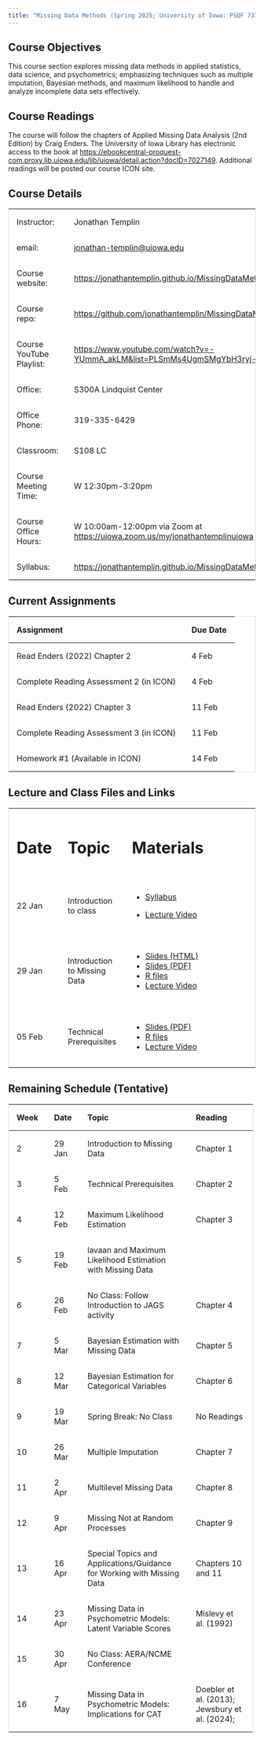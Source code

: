 ```yaml
---
title: "Missing Data Methods (Spring 2025; University of Iowa: PSQF 7375)"
---
```


## Course Objectives

This course section explores missing data methods in applied statistics, data science, and psychometrics; emphasizing techniques such as multiple imputation, Bayesian methods, and maximum likelihood to handle and analyze incomplete data sets effectively.

## Course Readings

The course will follow the chapters of Applied Missing Data Analysis (2nd Edition) by Craig Enders. The University of Iowa Library has electronic access to the book at <https://ebookcentral-proquest-com.proxy.lib.uiowa.edu/lib/uiowa/detail.action?docID=7027149>. Additional readings will be posted our course ICON site.

## Course Details

+--------------------------+---------------------------------------------------------------------------------------+
| Instructor:              | Jonathan Templin                                                                      |
+--------------------------+---------------------------------------------------------------------------------------+
| email:                   | [jonathan-templin\@uiowa.edu](mailto:jonathan-templin@uiowa.edu)                      |
+--------------------------+---------------------------------------------------------------------------------------+
| Course website:          | <https://jonathantemplin.github.io/MissingDataMethods2025/>                           |
+--------------------------+---------------------------------------------------------------------------------------+
| Course repo:             | <https://github.com/jonathantemplin/MissingDataMethods2025>                           |
+--------------------------+---------------------------------------------------------------------------------------+
| Course YouTube Playlist: | <https://www.youtube.com/watch?v=-YUmmA_akLM&list=PLSmMs4UgmSMgYbH3ryj-BTk7F7WWbgWPO> |
+--------------------------+---------------------------------------------------------------------------------------+
| Office:                  | S300A Lindquist Center                                                                |
+--------------------------+---------------------------------------------------------------------------------------+
| Office Phone:            | 319-335-6429                                                                          |
+--------------------------+---------------------------------------------------------------------------------------+
| Classroom:               | S108 LC                                                                               |
+--------------------------+---------------------------------------------------------------------------------------+
| Course Meeting Time:     | W 12:30pm-3:20pm                                                                      |
+--------------------------+---------------------------------------------------------------------------------------+
| Course Office Hours:     | W 10:00am-12:00pm via Zoom at <https://uiowa.zoom.us/my/jonathantemplinuiowa>         |
+--------------------------+---------------------------------------------------------------------------------------+
| Syllabus:                | <https://jonathantemplin.github.io/MissingDataMethods2025/s25mdm_syllabus.html>       |
+--------------------------+---------------------------------------------------------------------------------------+

## Current Assignments

| Assignment                              | Due Date |
|-----------------------------------------|----------|
| Read Enders (2022) Chapter 2            | 4 Feb    |
| Complete Reading Assessment 2 (in ICON) | 4 Feb    |
| Read Enders (2022) Chapter 3            | 11 Feb   |
| Complete Reading Assessment 3 (in ICON) | 11 Feb   |
| Homework #1 (Available in ICON)         | 14 Feb   |

## Lecture and Class Files and Links

```{=html}
<style>
table {
  border-collapse: collapse;
  width: 100%;
  border: 1px solid #ddd;
}

th, td {
  text-align: left;
  padding: 16px;
}
</style>
```

+---------+------------------------------+------------------------------------------------------------------------------------------------------------------------------------------------------------------------------+
| # Date  | # Topic                      | # Materials                                                                                                                                                                  |
+---------+------------------------------+------------------------------------------------------------------------------------------------------------------------------------------------------------------------------+
| 22 Jan  | Introduction to class        | -   [Syllabus](https://jonathantemplin.github.io/MissingDataMethods2025/s25mdm_syllabus.html)                                                                                |
|         |                              |                                                                                                                                                                              |
|         |                              | -   [Lecture Video](https://www.youtube.com/watch?v=-YUmmA_akLM&list=PLSmMs4UgmSMgYbH3ryj-BTk7F7WWbgWPO)                                                                     |
+---------+------------------------------+------------------------------------------------------------------------------------------------------------------------------------------------------------------------------+
| 29 Jan  | Introduction to Missing Data | -   [Slides (HTML)](https://jonathantemplin.github.io/MissingDataMethods2025/_lectures/01_Introduction_to_Missing_Data/01_Introduction_Missing_Data_S2025.html#/title-slide) |
|         |                              | -   [Slides (PDF)](https://jonathantemplin.github.io/MissingDataMethods2025/_lectures/01_Introduction_to_Missing_Data/01_Introduction_Missing_Data_S2025.pdf)                |
|         |                              | -   [R files](https://github.com/jonathantemplin/MissingDataMethods2025/tree/main/_lectures/01_Introduction_to_Missing_Data)                                                 |
|         |                              | -   [Lecture Video](https://youtu.be/UbO_SZXaTcg)                                                                                                                            |
+---------+------------------------------+------------------------------------------------------------------------------------------------------------------------------------------------------------------------------+
| 05 Feb  | Technical Prerequisites      | -   [Slides (PDF)](https://jonathantemplin.github.io/MissingDataMethods2025/_lectures/02_Technical_Prerequisites/02_Technical_Prerequisites_S2025.pdf)                       |
|         |                              | -   [R files](https://github.com/jonathantemplin/MissingDataMethods2025/tree/main/_lectures/02_Technical_Prerequisites)                                                      |
|         |                              | -   [Lecture Video](https://youtu.be/LVLebx5hweI)                                                                                                                            |
+---------+------------------------------+------------------------------------------------------------------------------------------------------------------------------------------------------------------------------+

## Remaining Schedule (Tentative)

+----------+----------+------------------------------------------------------------------------+------------------------------------------------+
| Week     | Date     | Topic                                                                  | Reading                                        |
+==========+==========+========================================================================+================================================+
| 2        | 29 Jan   | Introduction to Missing Data                                           | Chapter 1                                      |
+----------+----------+------------------------------------------------------------------------+------------------------------------------------+
| 3        | 5 Feb    | Technical Prerequisites                                                | Chapter 2                                      |
+----------+----------+------------------------------------------------------------------------+------------------------------------------------+
| 4        | 12 Feb   | Maximum Likelihood Estimation                                          | Chapter 3                                      |
+----------+----------+------------------------------------------------------------------------+------------------------------------------------+
| 5        | 19 Feb   | lavaan and Maximum Likelihood Estimation with Missing Data             |                                                |
+----------+----------+------------------------------------------------------------------------+------------------------------------------------+
| 6        | 26 Feb   | No Class: Follow Introduction to JAGS activity                         | Chapter 4                                      |
+----------+----------+------------------------------------------------------------------------+------------------------------------------------+
| 7        | 5 Mar    | Bayesian Estimation with Missing Data                                  | Chapter 5                                      |
+----------+----------+------------------------------------------------------------------------+------------------------------------------------+
| 8        | 12 Mar   | Bayesian Estimation for Categorical Variables                          | Chapter 6                                      |
+----------+----------+------------------------------------------------------------------------+------------------------------------------------+
| 9        | 19 Mar   | Spring Break: No Class                                                 | No Readings                                    |
+----------+----------+------------------------------------------------------------------------+------------------------------------------------+
| 10       | 26 Mar   | Multiple Imputation                                                    | Chapter 7                                      |
+----------+----------+------------------------------------------------------------------------+------------------------------------------------+
| 11       | 2 Apr    | Multilevel Missing Data                                                | Chapter 8                                      |
+----------+----------+------------------------------------------------------------------------+------------------------------------------------+
| 12       | 9 Apr    | Missing Not at Random Processes                                        | Chapter 9                                      |
+----------+----------+------------------------------------------------------------------------+------------------------------------------------+
| 13       | 16 Apr   | Special Topics and Applications/Guidance for Working with Missing Data | Chapters 10 and 11                             |
+----------+----------+------------------------------------------------------------------------+------------------------------------------------+
| 14       | 23 Apr   | Missing Data in Psychometric Models: Latent Variable Scores            | Mislevy et al. (1992)                          |
+----------+----------+------------------------------------------------------------------------+------------------------------------------------+
| 15       | 30 Apr   | No Class: AERA/NCME Conference                                         |                                                |
+----------+----------+------------------------------------------------------------------------+------------------------------------------------+
| 16       | 7 May    | Missing Data in Psychometric Models: Implications for CAT              | Doebler et al. (2013); Jewsbury et al. (2024); |
+----------+----------+------------------------------------------------------------------------+------------------------------------------------+
